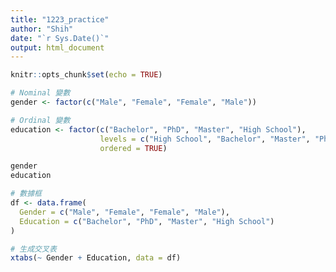 ```yaml
---
title: "1223_practice"
author: "Shih"
date: "`r Sys.Date()`"
output: html_document
---
```


```r
knitr::opts_chunk$set(echo = TRUE)
```
```r
# Nominal 變數
gender <- factor(c("Male", "Female", "Female", "Male"))

# Ordinal 變數
education <- factor(c("Bachelor", "PhD", "Master", "High School"),
                    levels = c("High School", "Bachelor", "Master", "PhD"),
                    ordered = TRUE)

gender
education
```

```r
# 數據框
df <- data.frame(
  Gender = c("Male", "Female", "Female", "Male"),
  Education = c("Bachelor", "PhD", "Master", "High School")
)

# 生成交叉表
xtabs(~ Gender + Education, data = df)
```

